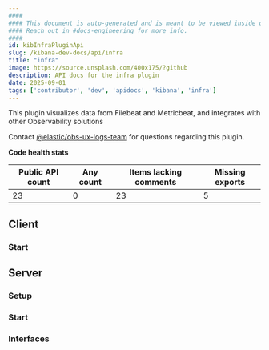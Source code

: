 ```yaml
---
####
#### This document is auto-generated and is meant to be viewed inside our experimental, new docs system.
#### Reach out in #docs-engineering for more info.
####
id: kibInfraPluginApi
slug: /kibana-dev-docs/api/infra
title: "infra"
image: https://source.unsplash.com/400x175/?github
description: API docs for the infra plugin
date: 2025-09-01
tags: ['contributor', 'dev', 'apidocs', 'kibana', 'infra']
---
```


This plugin visualizes data from Filebeat and Metricbeat, and integrates with other Observability solutions

Contact [@elastic/obs-ux-logs-team](https://github.com/orgs/elastic/teams/obs-ux-logs-team) for questions regarding this plugin.

**Code health stats**

| Public API count  | Any count | Items lacking comments | Missing exports |
|-------------------|-----------|------------------------|-----------------|
| 23 | 0 | 23 | 5 |

## Client

### Start
<DocDefinitionList data={[infraObj.client.start]}/>

## Server

### Setup
<DocDefinitionList data={[infraObj.server.setup]}/>

### Start
<DocDefinitionList data={[infraObj.server.start]}/>

### Interfaces
<DocDefinitionList data={infraObj.server.interfaces}/>

